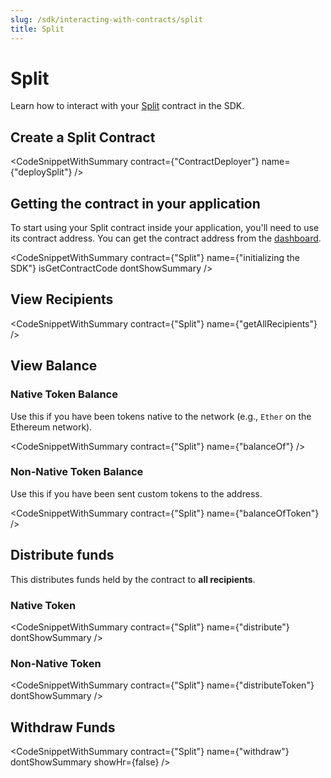 ```yaml
---
slug: /sdk/interacting-with-contracts/split
title: Split
---
```



# Split

Learn how to interact with your [Split](/pre-built-contracts/split) contract in the SDK.

## Create a Split Contract

<CodeSnippetWithSummary contract={"ContractDeployer"} name={"deploySplit"} />

## Getting the contract in your application

To start using your Split contract inside your application, you'll need to use its contract address.
You can get the contract address from the [dashboard](https://thirdweb.com/dashboard).

<CodeSnippetWithSummary
  contract={"Split"}
  name={"initializing the SDK"}
  isGetContractCode
  dontShowSummary
/>

## View Recipients

<CodeSnippetWithSummary contract={"Split"} name={"getAllRecipients"} />

## View Balance

### Native Token Balance

Use this if you have been tokens native to the network (e.g., `Ether` on the Ethereum network).

<CodeSnippetWithSummary contract={"Split"} name={"balanceOf"} />

### Non-Native Token Balance

Use this if you have been sent custom tokens to the address.

<CodeSnippetWithSummary contract={"Split"} name={"balanceOfToken"} />

## Distribute funds

This distributes funds held by the contract to **all recipients**.

### Native Token

<CodeSnippetWithSummary
  contract={"Split"}
  name={"distribute"}
  dontShowSummary
/>

### Non-Native Token

<CodeSnippetWithSummary
  contract={"Split"}
  name={"distributeToken"}
  dontShowSummary
/>

## Withdraw Funds

<CodeSnippetWithSummary
  contract={"Split"}
  name={"withdraw"}
  dontShowSummary
  showHr={false}
/>

